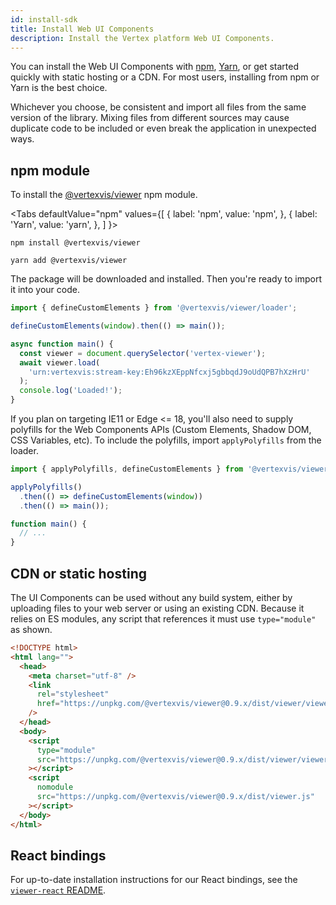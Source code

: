 ```yaml
---
id: install-sdk
title: Install Web UI Components
description: Install the Vertex platform Web UI Components.
---
```



You can install the Web UI Components with [npm](https://www.npmjs.com/get-npm), [Yarn](https://classic.yarnpkg.com/en/docs/install/), or get started quickly with static hosting or a CDN. For most users, installing from npm or Yarn is the best choice.

Whichever you choose, be consistent and import all files from the same version of the library. Mixing files from different sources may cause duplicate code to be included or even break the application in unexpected ways.

## npm module

To install the [@vertexvis/viewer](https://www.npmjs.com/package/@vertexvis/viewer) npm module.

<Tabs
  defaultValue="npm"
  values={[
    { label: 'npm', value: 'npm', },
    { label: 'Yarn', value: 'yarn', },
  ]
}>
<TabItem value="npm">

```shell
npm install @vertexvis/viewer
```

</TabItem>
<TabItem value="yarn">

```shell
yarn add @vertexvis/viewer
```

</TabItem>
</Tabs>

The package will be downloaded and installed. Then you're ready to import it into your code.

```js
import { defineCustomElements } from '@vertexvis/viewer/loader';

defineCustomElements(window).then(() => main());

async function main() {
  const viewer = document.querySelector('vertex-viewer');
  await viewer.load(
    'urn:vertexvis:stream-key:Eh96kzXEppNfcxj5gbbqdJ9oUdQPB7hXzHrU'
  );
  console.log('Loaded!');
}
```

If you plan on targeting IE11 or Edge <= 18, you'll also need to supply polyfills for the Web Components APIs (Custom Elements, Shadow DOM, CSS Variables, etc). To include the polyfills, import `applyPolyfills` from the loader.

```js
import { applyPolyfills, defineCustomElements } from '@vertexvis/viewer/loader';

applyPolyfills()
  .then(() => defineCustomElements(window))
  .then(() => main());

function main() {
  // ...
}
```

## CDN or static hosting

The UI Components can be used without any build system, either by uploading files to your web server or using an existing CDN. Because it relies on ES modules, any script that references it must use `type="module"` as shown.

```html
<!DOCTYPE html>
<html lang="">
  <head>
    <meta charset="utf-8" />
    <link
      rel="stylesheet"
      href="https://unpkg.com/@vertexvis/viewer@0.9.x/dist/viewer/viewer.css"
    />
  </head>
  <body>
    <script
      type="module"
      src="https://unpkg.com/@vertexvis/viewer@0.9.x/dist/viewer/viewer.esm.js"
    ></script>
    <script
      nomodule
      src="https://unpkg.com/@vertexvis/viewer@0.9.x/dist/viewer.js"
    ></script>
  </body>
</html>
```

## React bindings

For up-to-date installation instructions for our React bindings, see the [`viewer-react` README](https://github.com/Vertexvis/vertex-web-sdk/tree/master/packages/viewer-react).
